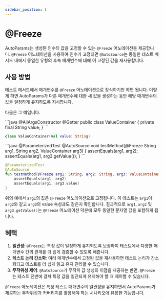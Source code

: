 ```yaml
---
sidebar_position: 1
---
```



# @Freeze

AutoParams는 생성된 인수의 값을 고정할 수 있는 `@Freeze` 어노테이션을 제공합니다. `@Freeze` 어노테이션을 사용하여 인수가 고정되면 `@AutoSource`는 동일한 테스트 메서드 내에서 동일한 유형의 후속 매개변수에 대해 이 고정된 값을 재사용합니다.

## 사용 방법

테스트 메서드에서 매개변수를 `@Freeze` 어노테이션으로 장식하기만 하면 됩니다. 이렇게 하면 AutoParams가 다른 매개변수에 대한 새 값을 생성하는 동안 해당 매개변수의 값을 일정하게 유지하도록 지시합니다.

다음은 그 예입니다.

<JavaKotlinCodeBlock>
```java
@AllArgsConstructor
@Getter
public class ValueContainer {
    private final String value;
}
```

```kotlin
class ValueContainer(val value: String)
```
</JavaKotlinCodeBlock>

<JavaKotlinCodeBlock>
```java
@ParameterizedTest
@AutoSource
void testMethod(@Freeze String arg1, String arg2, ValueContainer arg3) {
    assertEquals(arg1, arg2);
    assertEquals(arg1, arg3.getValue());
}
```

```kotlin
@ParameterizedTest
@AutoSource
fun testMethod(@Freeze arg1: String, arg2: String, arg3: ValueContainer) {
    assertEquals(arg1, arg2)
    assertEquals(arg1, arg3.value)
}
```
</JavaKotlinCodeBlock>

위의 예에서 `arg1`의 값은 `@Freeze` 어노테이션으로 고정됩니다. 이 테스트는 `arg1`이 `arg2`와 같고 `arg3`의 value 속성과도 같은지 확인합니다. 결과적으로 `arg1`, `arg2` 및 `arg3.getValue()`는 `@Freeze` 어노테이션 덕분에 모두 동일한 문자열 값을 포함하게 됩니다.

## 혜택

1. **일관성**: `@Freeze`는 특정 값이 일정하게 유지되도록 보장하여 테스트에서 다양한 매개변수 간의 관계를 더 쉽게 검증할 수 있도록 해줍니다.
1. **테스트 논리 간소화**: 여러 매개변수에서 고정된 값을 재사용하면 테스트 논리가 간소화되고 테스트를 더 쉽게 읽고 유지 관리할 수 있습니다.
1. **무작위성 제어**: `@AutoSource`가 무작위 값 생성의 이점을 제공하는 반면, `@Freeze`는 테스트 전반에 걸쳐 특정 값을 일관되게 유지해야 할 때 제어할 수 있습니다.

`@Freeze` 어노테이션은 특정 테스트 매개변수의 일관성을 유지하면서 AutoParams가 제공하는 무작위성과 커버리지를 활용해야 하는 시나리오에 유용한 기능입니다.
